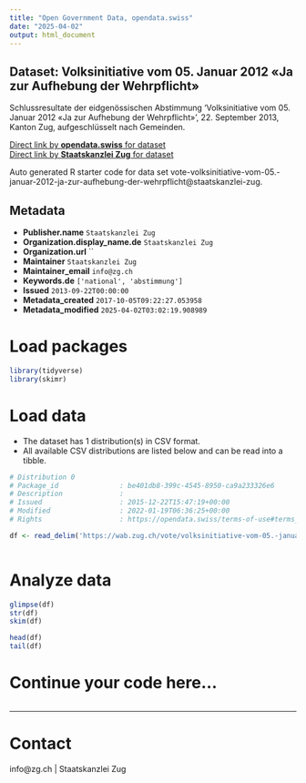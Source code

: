 ```yaml
---
title: "Open Government Data, opendata.swiss"
date: "2025-04-02"
output: html_document
---
```


## Dataset: Volksinitiative vom 05. Januar 2012 «Ja zur Aufhebung der Wehrpflicht»

Schlussresultate der eidgenössischen Abstimmung 'Volksinitiative vom 05. Januar 2012 «Ja zur Aufhebung der Wehrpflicht»', 22. September 2013, Kanton Zug, aufgeschlüsselt nach Gemeinden.

[Direct link by **opendata.swiss** for dataset](https://opendata.swiss/de/dataset/volksinitiative-vom-05-januar-2012-ja-zur-aufhebung-der-wehrpflicht)<br>
[Direct link by **Staatskanzlei Zug** for dataset](https://wab.zug.ch/vote/volksinitiative-vom-05.-januar-2012-ja-zur-aufhebung-der-wehrpflicht/data)

Auto generated R starter code for data set vote-volksinitiative-vom-05.-januar-2012-ja-zur-aufhebung-der-wehrpflicht@staatskanzlei-zug.

## Metadata

- **Publisher.name** `Staatskanzlei Zug`
- **Organization.display_name.de** `Staatskanzlei Zug`
- **Organization.url** ``
- **Maintainer** `Staatskanzlei Zug`
- **Maintainer_email** `info@zg.ch`
- **Keywords.de** `['national', 'abstimmung']`
- **Issued** `2013-09-22T00:00:00`
- **Metadata_created** `2017-10-05T09:22:27.053958`
- **Metadata_modified** `2025-04-02T03:02:19.908989`


# Load packages

```r

library(tidyverse)
library(skimr)

```

# Load data

-   The dataset has 1 distribution(s) in CSV format.
-   All available CSV distributions are listed below and can be read into a tibble.

```r

# Distribution 0
# Package_id               : be401db8-399c-4545-8950-ca9a233326e6
# Description              : 
# Issued                   : 2015-12-22T15:47:19+00:00
# Modified                 : 2022-01-19T06:36:25+00:00
# Rights                   : https://opendata.swiss/terms-of-use#terms_by

df <- read_delim('https://wab.zug.ch/vote/volksinitiative-vom-05.-januar-2012-ja-zur-aufhebung-der-wehrpflicht/data-csv')



```

# Analyze data

```r

glimpse(df)
str(df)
skim(df)

head(df)
tail(df)

```

# Continue your code here...

```r

```

------------------------------------------------------------------------

# Contact

info@zg.ch | Staatskanzlei Zug
